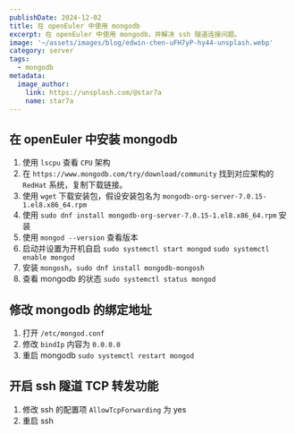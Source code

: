 ```yaml
---
publishDate: 2024-12-02
title: 在 openEuler 中使用 mongodb
excerpt: 在 openEuler 中使用 mongodb，并解决 ssh 隧道连接问题。
image: '~/assets/images/blog/edwin-chen-uFH7yP-hy44-unsplash.webp'
category: server
tags:
  - mongodb
metadata:
  image_author:
    link: https://unsplash.com/@star7a
    name: star7a
---
```


## 在 openEuler 中安装 mongodb

1. 使用 `lscpu` 查看 `CPU` 架构
2. 在 `https://www.mongodb.com/try/download/community` 找到对应架构的 `RedHat` 系统，复制下载链接。
3. 使用 `wget` 下载安装包，假设安装包名为 `mongodb-org-server-7.0.15-1.el8.x86_64.rpm`
4. 使用 `sudo dnf install mongodb-org-server-7.0.15-1.el8.x86_64.rpm` 安装
5. 使用 `mongod --version` 查看版本
6. 启动并设置为开机自启 `sudo systemctl start mongod` `sudo systemctl enable mongod`
7. 安装 `mongosh`，`sudo dnf install mongodb-mongosh`
8. 查看 mongodb 的状态 `sudo systemctl status mongod`

## 修改 mongodb 的绑定地址

1. 打开 `/etc/mongod.conf`
2. 修改 `bindIp` 内容为 `0.0.0.0`
3. 重启 mongodb `sudo systemctl restart mongod`

## 开启 ssh 隧道 TCP 转发功能

1. 修改 ssh 的配置项 `AllowTcpForwarding` 为 yes
2. 重启 ssh
